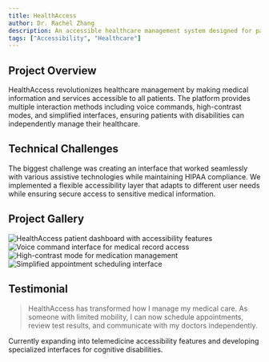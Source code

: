 ```yaml
---
title: HealthAccess
author: Dr. Rachel Zhang
description: An accessible healthcare management system designed for patients with various disabilities to independently manage their medical care
tags: ["Accessibility", "Healthcare"] 
---
```


## Project Overview

HealthAccess revolutionizes healthcare management by making medical information and services accessible to all patients. The platform provides multiple interaction methods including voice commands, high-contrast modes, and simplified interfaces, ensuring patients with disabilities can independently manage their healthcare.


<BreakoutImage src="/projects/project-image-2.png" />

## Technical Challenges

The biggest challenge was creating an interface that worked seamlessly with various assistive technologies while maintaining HIPAA compliance. We implemented a flexible accessibility layer that adapts to different user needs while ensuring secure access to sensitive medical information.

## Project Gallery

<div class="grid grid-cols-1 gap-4 md:grid-cols-2">
  <Image
    src="/projects/project-image-2.png"
    alt="HealthAccess patient dashboard with accessibility features"
    width={1200}
    height={600}
    class="h-[250px] w-full rounded-lg object-cover"
  />
  <Image
    src="/projects/project-image-6.png"
    alt="Voice command interface for medical record access"
    width={1200}
    height={600}
    class="h-[250px] w-full rounded-lg object-cover"
  />
  <Image
    src="/projects/project-image-5.png"
    alt="High-contrast mode for medication management"
    width={1200}
    height={600}
    class="h-[250px] w-full rounded-lg object-cover"
  />
  <Image
    src="/projects/project-image-1.png"
    alt="Simplified appointment scheduling interface"
    width={1200}
    height={600}
    class="h-[250px] w-full rounded-lg object-cover"
  />
</div>

## Testimonial

<BlockQuote author="Sarah Chen, Patient Advocate">
  HealthAccess has transformed how I manage my medical care. As someone with limited mobility, I can now schedule
  appointments, review test results, and communicate with my doctors independently.
</BlockQuote>

<BreakoutImage src="/projects/project-image-6.png" />

Currently expanding into telemedicine accessibility features and developing specialized interfaces for cognitive disabilities.
